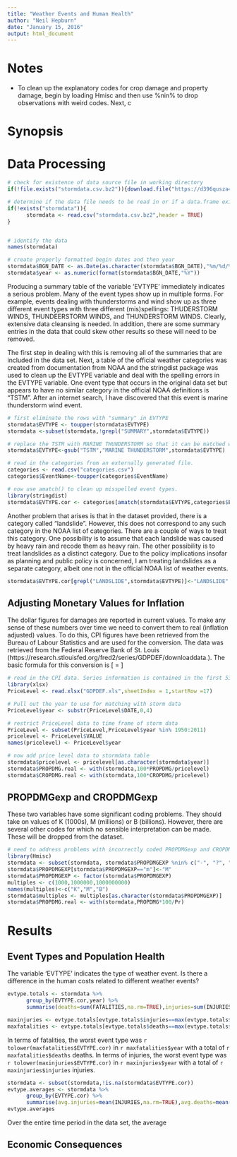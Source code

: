 ```yaml
---
title: "Weather Events and Human Health"
author: "Neil Hepburn"
date: "January 15, 2016"
output: html_document
---
```

# Notes

- To clean up the explanatory codes for crop damage and property damage, begin by loading Hmisc and then use %nin% to drop observations with weird codes. Next, c

# Synopsis

# Data Processing

```r

# check for existence of data source file in working directory
if(!file.exists("stormdata.csv.bz2")){download.file("https://d396qusza40orc.cloudfront.net/repdata%2Fdata%2FStormData.csv.bz2","stormdata.csv.bz2")}

# determine if the data file needs to be read in or if a data.frame exists within the workspace already.
if(!exists("stormdata")){
      stormdata <- read.csv("stormdata.csv.bz2",header = TRUE)
}


# identify the data
names(stormdata)

# create properly formatted begin dates and then year
stormdata$BGN_DATE <- as.Date(as.character(stormdata$BGN_DATE),"%m/%d/%Y")
stormdata$year <- as.numeric(format(stormdata$BGN_DATE,"%Y"))
```

Producing a summary table of the variable 'EVTYPE' immediately indicates a serious problem. Many of the event types show up in multiple forms. For example, events dealing with thunderstorms and wind show up as three different event types with three different (mis)spellings: THUDERSTORM WINDS, THUNDEERSTORM WINDS, and THUNDERSTORM WINDS. Clearly, extensive data cleansing is needed. In addition, there are some summary entries in the data that could skew other results so these will need to be removed.

The first step in dealing with this is removing all of the summaries that are included in the data set. Next, a table of the official weather categories was created from documentation from NOAA and the stringdist package was used to clean up the EVTYPE variable and deal with the spelling errors in the EVTYPE variable. One event type that occurs in the original data set but appears to have no similar category in the official NOAA definitions is "TSTM". After an internet search, I have discovered that this event is marine thunderstorm wind event.

```r

# first eliminate the rows with "summary" in EVTYPE
stormdata$EVTYPE <- toupper(stormdata$EVTYPE)
stormdata <-subset(stormdata,!grepl("SUMMARY",stormdata$EVTYPE))

# replace the TSTM with MARINE THUNDERSTORM so that it can be matched with amatch()
stormdata$EVTYPE<-gsub("TSTM","MARINE THUNDERSTORM",stormdata$EVTYPE)

# read in the categories from an externally generated file.
categories <- read.csv("categories.csv")
categories$EventName<-toupper(categories$EventName)

# now use amatch() to clean up misspelled event types.
library(stringdist)
stormdata$EVTYPE.cor <- categories[amatch(stormdata$EVTYPE,categories$EventName,method="soundex",maxDist = 120),"EventName"]
```

Another problem that arises is that in the dataset provided, there is a category called "landslide". However, this does not correspond to any such category in the NOAA list of categories. There are a couple of ways to treat this category. One possibility is to assume that each landslide was caused by heavy rain and recode them as heavy rain. The other possibility is to treat landslides as a distinct category. Due to the policy implications insofar as planning and public policy is concerned, I am treating landslides as a separate category, albeit one not in the official NOAA list of weather events.

```r
stormdata$EVTYPE.cor[grepl("LANDSLIDE",stormdata$EVTYPE)]<-"LANDSLIDE"
```

## Adjusting Monetary Values for Inflation

The dollar figures for damages are reported in current values. To make any sense of these numbers over time we need to convert them to real (inflation adjusted) values. To do this, CPI figures have been retrieved from the Bureau of Labour Statistics and are used for the conversion. The data was retrieved from the Federal Reserve Bank of St. Louis (https://research.stlouisfed.org/fred2/series/GDPDEF/downloaddata.). The basic formula for this conversion is 
\[
\text{Real Value}=\frac{\text{Nominal Value}}{\text{Price Level}}\times 100
\]
```r

# read in the CPI data. Series information is contained in the first 53 rows of the spreadsheet
library(xlsx)
PriceLevel <- read.xlsx("GDPDEF.xls",sheetIndex = 1,startRow =17)

# Pull out the year to use for matching with storm data
PriceLevel$year <- substr(PriceLevel$DATE,0,4)

# restrict PriceLevel data to time frame of storm data
PriceLevel <- subset(PriceLevel,PriceLevel$year %in% 1950:2011)
pricelevel <- PriceLevel$VALUE
names(pricelevel) <- PriceLevel$year

# now add price level data to stormdata table
stormdata$pricelevel <- pricelevel[as.character(stormdata$year)]
stormdata$PROPDMG.real <- with(stormdata,100*PROPDMG/pricelevel)
stormdata$CROPDMG.real <- with(stormdata,100*CROPDMG/pricelevel)
```


## PROPDMGexp and CROPDMGexp

These two variables have some significant coding problems. They should take on values of K (1000s), M (millions) or B (billions). However, there are several other codes for which no sensible interpretation can be made. These will be dropped from the dataset.
```r

# need to address problems with incorrectly coded PROPDMGexp and CROPDMGexp. 
library(Hmisc)
stormdata <- subset(stormdata, stormdata$PROPDMGEXP %nin% c("-", "?", "+", "0" ,"1" ,"2" ,"3", "4" ,"5", "6" ,"7", "8","h","H"))
stormdata$PROPDMGEXP[stormdata$PROPDMGEXP=="m"]<-"M"
stormdata$PROPDMGEXP <- factor(stormdata$PROPDMGEXP)
multiples <- c(1000,1000000,1000000000)
names(multiples)<-c("K","M","B")
stormdata$multiples <- multiples[as.character(stormdata$PROPDMGEXP)]
stormdata$PROPDMG.real <- with(stormdata,PROPDMG*100/Pr)
```


# Results

## Event Types and Population Health 

The variable 'EVTYPE' indicates the type of weather event. Is there a difference in the human costs related to different weather events? 

```r
evtype.totals <- stormdata %>%
      group_by(EVTYPE.cor,year) %>%
      summarise(deaths=sum(FATALITIES,na.rm=TRUE),injuries=sum(INJURIES,na.rm=TRUE))

maxinjuries <- evtype.totals[evtype.totals$injuries==max(evtype.totals$injuries),c("EVTYPE.cor","year","injuries")]
maxfatalities <- evtype.totals[evtype.totals$deaths==max(evtype.totals$deaths),c("EVTYPE.cor","year","deaths")]
```
In terms of fatalities, the worst event type was `r tolower(maxfatalities$EVTYPE.cor)` in `r maxfatalities$year` with a total of `r maxfatalities$deaths` deaths. In terms of injuries, the worst event type was `r tolower(maxinjuries$EVTYPE.cor)` in `r maxinjuries$year` with a total of `r maxinjuries$injuries` injuries.

```r
stormdata <- subset(stormdata,!is.na(stormdata$EVTYPE.cor))
evtype.averages <- stormdata %>%
      group_by(EVTYPE.cor) %>%
      summarise(avg.injuries=mean(INJURIES,na.rm=TRUE),avg.deaths=mean(FATALITIES,na.rm=TRUE))
evtype.averages
```
Over the entire time period in the data set, the average 

## Economic Consequences

